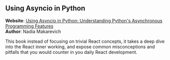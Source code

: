 
## Using Asyncio in Python

<UnderConstruction />

**Website**: [Using Asyncio in Python: Understanding Python's Asynchronous Programming Features](https://www.advanced-react.com)\
**Author**: Nadia Makarevich

This book instead of focusing on trivial React concepts, it takes a deep dive into the React inner working, and expose common misconceptions and pitfalls that you would counter in you daily React development.